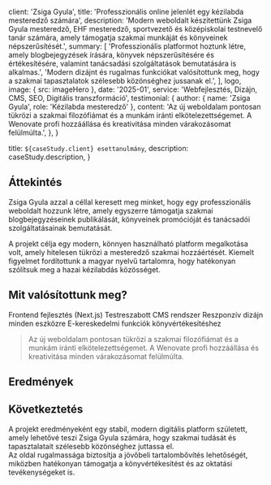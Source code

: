 
  client: 'Zsiga Gyula',
  title: 'Professzionális online jelenlét egy kézilabda mesteredző számára',
  description:
    'Modern weboldalt készítettünk Zsiga Gyula mesteredző, EHF mesteredző, sportvezető és középiskolai testnevelő tanár számára, amely támogatja szakmai munkáját és könyveinek népszerűsítését.',
  summary: [
    'Professzionális platformot hoztunk létre, amely blogbejegyzések írására, könyvek népszerűsítésére és értékesítésére, valamint tanácsadási szolgáltatások bemutatására is alkalmas.',
    'Modern dizájnt és rugalmas funkciókat valósítottunk meg, hogy a szakmai tapasztalatok szélesebb közönséghez jussanak el.',
  ],
  logo,
  image: { src: imageHero },
  date: '2025-01',
  service: 'Webfejlesztés, Dizájn, CMS, SEO, Digitális transzformáció',
  testimonial: {
    author: { name: 'Zsiga Gyula', role: 'Kézilabda mesteredző' },
    content:
      'Az új weboldalam pontosan tükrözi a szakmai filozófiámat és a munkám iránti elkötelezettségemet. A Wenovate profi hozzáállása és kreativitása minden várakozásomat felülmúlta.',
  },
}

  title: `${caseStudy.client} esettanulmány`,
  description: caseStudy.description,
}

## Áttekintés

Zsiga Gyula azzal a céllal keresett meg minket, hogy egy professzionális weboldalt hozzunk létre, amely egyszerre támogatja szakmai blogbejegyzéseinek publikálását, könyveinek promócióját és tanácsadói szolgáltatásainak bemutatását.

A projekt célja egy modern, könnyen használható platform megalkotása volt, amely hitelesen tükrözi a mesteredző szakmai hozzáértését. Kiemelt figyelmet fordítottunk a magyar nyelvű tartalomra, hogy hatékonyan szólítsuk meg a hazai kézilabdás közösséget.

## Mit valósítottunk meg?

<TagList>
  <TagListItem>Frontend fejlesztés (Next.js)</TagListItem>
  <TagListItem>Testreszabott CMS rendszer</TagListItem>
  <TagListItem>Reszponzív dizájn minden eszközre</TagListItem>
  <TagListItem>E-kereskedelmi funkciók könyvértékesítéshez</TagListItem>
</TagList>

<Blockquote
  author={{ name: 'Zsiga Gyula', role: 'Kézilabda mesteredző' }}
  image={{ src: imageGyulaPortrait }}
>
  Az új weboldalam pontosan tükrözi a szakmai filozófiámat és a munkám iránti
  elkötelezettségemet. A Wenovate profi hozzáállása és kreativitása minden
  várakozásomat felülmúlta.
</Blockquote>

## Eredmények

<StatList>
  <StatListItem value="50%" label="Nagyobb látogatottság" />
  <StatListItem value="3x" label="Gyorsabb oldalbetöltés" />
  <StatListItem value="100%" label="Felhasználói elégedettség" />
  <StatListItem value="10+" label="Kategóriák a bloghoz" />
</StatList>

## Következtetés

A projekt eredményeként egy stabil, modern digitális platform született, amely lehetővé teszi Zsiga Gyula számára, hogy szakmai tudását és tapasztalatait szélesebb közönséghez juttassa el.  
Az oldal rugalmassága biztosítja a jövőbeli tartalombővítés lehetőségét, miközben hatékonyan támogatja a könyvértékesítést és az oktatási tevékenységeket is.
